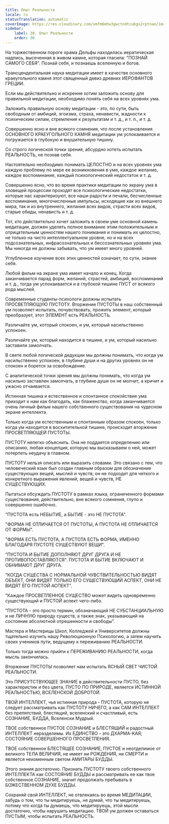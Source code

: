 ```yaml
---
title: Опыт Реальности
locale: ru
statusTranslation: automatic
coverImage: https://res.cloudinary.com/xmfm6mhw3gwctndtcubgx2rptnae/image/upload/v1740337243/small_cover_educacion_fundamental_a051170f1c.webp
sidebar:
    label: 30. Опыт Реальности
    order: 30
---
```

На торжественном пороге храма Дельфы находилась иератическая надпись, высеченная в живом камне, которая гласила: "ПОЗНАЙ САМОГО СЕБЯ". Познай себя, и познаешь вселенную и богов.

Трансцендентальная наука медитации имеет в качестве основного краеугольного камня этот священный девиз древних ИЕРОФАНТОВ ГРЕЦИИ.

Если мы действительно и искренне хотим заложить основу для правильной медитации, необходимо понять себя на всех уровнях ума.

Заложить правильную основу медитации - это, по сути, быть свободным от амбиций, эгоизма, страха, ненависти, жадности к психическим силам, стремления к результатам и т. д., и т. п., и т. д.

Совершенно ясно и вне всякого сомнения, что после установления ОСНОВНОГО КРАЕУГОЛЬНОГО КАМНЯ медитации ум успокаивается и погружается в глубокую и внушительную тишину.

Со строго логической точки зрения, абсурдно хотеть испытать РЕАЛЬНОСТЬ, не познав себя.

Настоятельно необходимо понимать ЦЕЛОСТНО и на всех уровнях ума каждую проблему по мере ее возникновения в уме, каждое желание, каждое воспоминание, каждый психологический недостаток и т. д.

Совершенно ясно, что во время практики медитации по экрану ума в зловещей процессии проходят все психологические недостатки, которые нас характеризуют, все наши радости и печали, бесчисленные воспоминания, многочисленные импульсы, исходящие как из внешнего мира, так и из внутреннего, желания всех видов, страсти всех видов, старые обиды, ненависть и т. д.

Тот, кто действительно хочет заложить в своем уме основной камень медитации, должен уделять полное внимание этим положительным и отрицательным ценностям нашего понимания и понимать их целостно, не только на чисто интеллектуальном уровне, но и на всех подсознательных, инфрасознательных и бессознательных уровнях ума. Мы никогда не должны забывать, что ум имеет много уровней.

Углубленное изучение всех этих ценностей означает, по сути, знание себя.

Любой фильм на экране ума имеет начало и конец. Когда заканчивается парад форм, желаний, страстей, амбиций, воспоминаний и т. д., тогда ум успокаивается и в глубокой тишине ПУСТ от всякого рода мыслей.

Современные студенты-психологи должны испытать ПРОСВЕТЛЯЮЩУЮ ПУСТОТУ. Вторжение ПУСТОТЫ в наш собственный ум позволяет испытать, почувствовать, прожить элемент, который преобразует, этот ЭЛЕМЕНТ есть РЕАЛЬНОСТЬ.

Различайте ум, который спокоен, и ум, который насильственно успокоен.

Различайте ум, который находится в тишине, и ум, который насильно заставили замолчать.

В свете любой логической дедукции мы должны понимать, что когда ум насильственно успокоен, в глубине души и на других уровнях он не спокоен и борется за освобождение.

С аналитической точки зрения мы должны понимать, что когда ум насильно заставлен замолчать, в глубине души он не молчит, а кричит и ужасно отчаивается.

Истинная тишина и естественное и спонтанное спокойствие ума приходит к нам как благодать, как блаженство, когда заканчивается очень личный фильм нашего собственного существования на чудесном экране интеллекта.

Только когда ум естественным и спонтанным образом спокоен, только когда ум находится в восхитительной тишине, происходит вторжение ПРОСВЕТЛЯЮЩЕЙ ПУСТОТЫ.

ПУСТОТУ нелегко объяснить. Она не поддается определению или описанию, любая концепция, которую мы высказываем о ней, может потерпеть неудачу в главном.

ПУСТОТУ нельзя описать или выразить словами. Это связано с тем, что человеческий язык был создан главным образом для обозначения существующих вещей, мыслей и чувств; он не подходит для четкого и конкретного выражения явлений, вещей и чувств, НЕ СУЩЕСТВУЮЩИХ.

Пытаться обсуждать ПУСТОТУ в рамках языка, ограниченного формами существования, действительно, вне всякого сомнения, глупо и совершенно ошибочно.

"ПУСТОТА есть НЕБЫТИЕ, а БЫТИЕ - это НЕ ПУСТОТА".

"ФОРМА НЕ ОТЛИЧАЕТСЯ ОТ ПУСТОТЫ, А ПУСТОТА НЕ ОТЛИЧАЕТСЯ ОТ ФОРМЫ".

"ФОРМА ЕСТЬ ПУСТОТА, А ПУСТОТА ЕСТЬ ФОРМА, ИМЕННО БЛАГОДАРЯ ПУСТОТЕ СУЩЕСТВУЮТ ВЕЩИ".

"ПУСТОТА И БЫТИЕ ДОПОЛНЯЮТ ДРУГ ДРУГА И НЕ ПРОТИВОПОСТАВЛЯЮТСЯ". ПУСТОТА И БЫТИЕ ВКЛЮЧАЮТ И ОБНИМАЮТ ДРУГ ДРУГА.

"КОГДА СУЩЕСТВА С НОРМАЛЬНОЙ ЧУВСТВИТЕЛЬНОСТЬЮ ВИДЯТ ОБЪЕКТ, ОНИ ВИДЯТ ТОЛЬКО ЕГО СУЩЕСТВУЮЩИЙ АСПЕКТ, ОНИ НЕ ВИДЯТ ЕГО ПУСТОЙ АСПЕКТ".

"Каждое ПРОСВЕТЛЕННОЕ СУЩЕСТВО может видеть одновременно существующий и ПУСТОЙ аспект чего-либо.

"ПУСТОТА - это просто термин, обозначающий НЕ СУБСТАНЦИАЛЬНУЮ и не ЛИЧНУЮ природу существ, а также знак, указывающий на состояние абсолютной отрешенности и свободы".

Мастера и Мастерицы Школ, Колледжей и Университетов должны тщательно изучить нашу Революционную Психологию, а затем научить своих учеников пути, ведущему к переживанию РЕАЛЬНОСТИ.

Только тогда можно прийти к ПЕРЕЖИВАНИЮ РЕАЛЬНОСТИ, когда мысль закончилась.

Вторжение ПУСТОТЫ позволяет нам испытать ЯСНЫЙ СВЕТ ЧИСТОЙ РЕАЛЬНОСТИ.

Это ПРИСУТСТВУЮЩЕЕ ЗНАНИЕ в действительности ПУСТО, без характеристик и без цвета, ПУСТО ПО ПРИРОДЕ, является ИСТИННОЙ РЕАЛЬНОСТЬЮ, ВСЕЛЕНСКОЙ ДОБРОТОЙ.

ТВОЙ ИНТЕЛЛЕКТ, чья истинная природа - ПУСТОТА, которую не следует рассматривать как ПУСТОТУ НИЧЕГО, а как САМ ИНТЕЛЛЕКТ без препятствий, блестящий, вселенский и счастливый, есть СОЗНАНИЕ, БУДДА, Вселенски Мудрый.

ТВОЕ собственное ПУСТОЕ СОЗНАНИЕ и БЛЕСТЯЩИЙ и радостный ИНТЕЛЛЕКТ неразделимы. Их ЕДИНСТВО - это ДХАРМА-КАЯ; СОСТОЯНИЕ СОВЕРШЕННОГО ПРОСВЕТЛЕНИЯ.

ТВОЕ собственное БЛЕСТЯЩЕЕ СОЗНАНИЕ, ПУСТОЕ и неотделимое от великого ТЕЛА ВЕЛИЧИЯ, не имеет ни РОЖДЕНИЯ, ни СМЕРТИ и является неизменным светом АМИТАРЫ БУДДЫ.

Этого знания достаточно. Признать ПУСТОТУ твоего собственного ИНТЕЛЛЕКТА как СОСТОЯНИЕ БУДДЫ и рассматривать ее как твое собственное СОЗНАНИЕ, значит продолжать пребывать в БОЖЕСТВЕННОМ ДУХЕ БУДДЫ.

Сохраняй свой ИНТЕЛЛЕКТ, не отвлекаясь во время МЕДИТАЦИИ, забудь о том, что ты медитируешь, не думай, что ты медитируешь, потому что когда ты думаешь, что медитируешь, этой мысли достаточно, чтобы нарушить медитацию. ТВОЙ ум должен оставаться ПУСТЫМ, чтобы испытать РЕАЛЬНОСТЬ.

